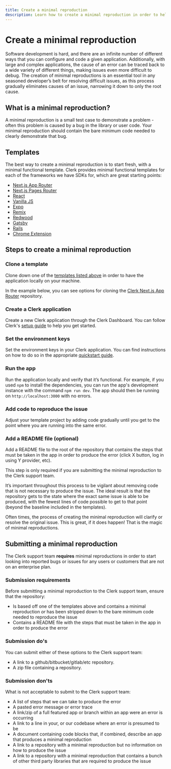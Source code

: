 ```yaml
---
title: Create a minimal reproduction
description: Learn how to create a minimal reproduction in order to help the Clerk Support team debug and resolve issues specific to your application.
---
```


# Create a minimal reproduction

Software development is hard, and there are an infinite number of different ways that you can configure and code a given application. Additionally, with large and complex applications, the cause of an error can be traced back to a wide variety of different things, making issues even more difficult to debug. The creation of minimal reproductions is an essential tool in any seasoned developer’s belt for resolving difficult issues, as this process gradually eliminates causes of an issue, narrowing it down to only the root cause. 

## What is a minimal reproduction?

A minimal reproduction is a small test case to demonstrate a problem - often this problem is caused by a bug in the library or user code. Your minimal reproduction should contain the bare minimum code needed to clearly demonstrate that bug.

## Templates

The best way to create a minimal reproduction is to start fresh, with a minimal functional template. Clerk provides minimal functional templates for each of the frameworks we have SDKs for, which are great starting points:

- [Next.js App Router](https://github.com/clerk/clerk-nextjs-app-quickstart)
- [Next.js Pages Router](https://github.com/clerk/clerk-nextjs-pages-quickstart)
- [React](https://github.com/clerkinc/clerk-react-starter)
- [Vanilla JS](https://github.com/clerkinc/clerk-js-starter)
- [Expo](https://github.com/clerkinc/clerk-expo-starter)
- [Remix](https://github.com/clerkinc/remix-auth-starter)
- [Redwood](https://github.com/clerkinc/clerk-redwood-starter)
- [Gatsby](https://github.com/clerkinc/clerk-gatsby-starter)
- [Rails](https://github.com/clerkinc/clerk-rails-starter)
- [Chrome Extension](https://github.com/clerkinc/clerk-chrome-extension-starter)

## Steps to create a minimal reproduction

<Steps>

### Clone a template

Clone down one of the [templates listed above](#templates) in order to have the application locally on your machine.

In the example below, you can see options for cloning the [Clerk Next.js App Router](https://github.com/clerk/clerk-nextjs-app-quickstart) repository.

<Images 
  width={3024}
  height={1654}
  src="/docs/images/troubleshooting/how-to-clone.webp"
  alt="The 'clerk-nextjs-app-quickstart' repository page with the 'Code' button clicked on and its drop down menu is opened. There is a red arrow pointing to the 'Code' button."
/>

### Create a Clerk application

Create a new Clerk application through the Clerk Dashboard. You can follow Clerk's [setup guide](https://clerk.com/docs/quickstarts/setup-clerk) to help you get started. 

### Set the environment keys

Set the environment keys in your Clerk application. You can find instructions on how to do so in the appropriate [quickstart guide](/docs/quickstarts/overview).

### Run the app

Run the application locally and verify that it’s functional. For example, if you used `npm` to install the dependencies, you can run the app's development instance with the command `npm run dev`. The app should then be running on `http://localhost:3000` with no errors.

### Add code to reproduce the issue

Adjust your template project by adding code gradually until you get to the point where you are running into the same error.

### Add a README file (optional)

Add a README file to the root of the repository that contains the steps that must be taken in the app in order to produce the error (click X button, log in using Y provider, etc).

<Callout type="warning">
  This step is only required if you are submitting the minimal reproduction to the Clerk support team. 
</Callout>

</Steps>

It’s important throughout this process to be vigilant about removing code that is not necessary to produce the issue. The ideal result is that the repository gets to the state where the exact same issue is able to be produced, with the fewest lines of code possible to get to that point (beyond the baseline included in the templates).

Often times, the process of creating the minimal reproduction will clarify or resolve the original issue. This is great, if it does happen! That is the magic of minimal reproductions.

## Submitting a minimal reproduction

The Clerk support team **requires** minimal reproductions in order to start looking into reported bugs or issues for any users or customers that are not on an enterprise plan. 

### Submission requirements

Before submitting a minimal reproduction to the Clerk support team, ensure that the repository:
- Is based off one of the templates above and contains a minimal reproduction *or* has been stripped down to the bare minimum code needed to reproduce the issue
- Contains a README file with the steps that must be taken in the app in order to produce the error

### Submission do's

You can submit either of these options to the Clerk support team:

- A link to a github/bitbucket/gitlab/etc repository.
- A zip file containing a repository.

### Submission don'ts

What is not acceptable to submit to the Clerk support team:

- A list of steps that we can take to produce the error
- A pasted error message or error trace
- A link/zip of a full featured app or branch within an app were an error is occurring
- A link to a line in your, or our codebase where an error is presumed to be
- A document containing code blocks that, if combined, describe an app that produces a minimal reproduction
- A link to a repository with a minimal reproduction but no information on how to produce the issue
- A link to a repository with a minimal reproduction that contains a bunch of other third party libraries that are required to produce the issue
